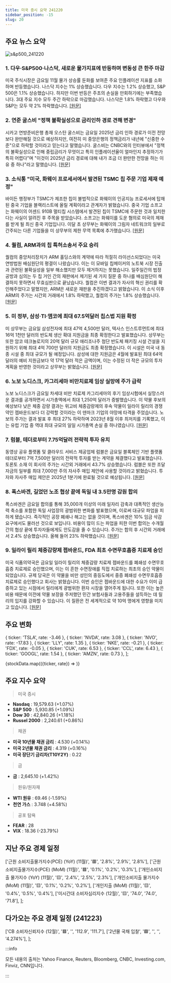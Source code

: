 ```yaml
---
title: 미국 증시 요약 241220
sidebar_position: -15
slug: 20
---
```


## 주요 뉴스 요약

![s&p500_241220](/map/241220.png)

### 1. **다우·S&P500·나스닥, 새로운 물가지표에 반등하며 변동성 큰 한주 마감**

미국 주식시장은 금요일 11월 물가 상승률 둔화를 보여준 주요 인플레이션 지표를 소화하며 반등했습니다. 나스닥 지수는 1% 상승했습니다. 다우 지수는 1.2% 상승했고, S&P 500은 1.1% 상승했습니다. 하지만 이번 반등은 주초의 손실을 만회하기에는 부족했습니다. 3대 주요 지수 모두 주간 하락으로 마감했습니다. 나스닥은 1.8% 하락했고 다우와 S&P는 모두 약 2% 하락했습니다. [[원문]](https://finance.yahoo.com/news/live/stock-market-today-dow-sp-500-nasdaq-rebound-on-fresh-inflation-data-to-cap-volatile-week-195957465.html)

### 2. **연준 굴스비 "정책 불확실성으로 금리인하 경로 견해 변경"**

시카고 연방준비은행 총재 오스탄 굴스비는 금요일 2025년 금리 인하 경로가 이전 전망보다 완만해질 것으로 예상하지만, 여전히 미 중앙은행의 정책금리가 내년에 "신중한 수준"으로 하락할 것이라고 믿는다고 말했습니다. 굴스비는 CNBC와의 인터뷰에서 "정책의 불확실성으로 인해 중립금리가 무엇이고 특히 인플레이션율이 얼마인지 추정하기가 특히 어렵다"며 "이것이 2025년 금리 경로에 대해 내가 조금 더 완만한 전망을 하는 이유 중 하나"라고 말했습니다. [[원문]](https://www.reuters.com/markets/us/feds-goolsbee-says-policy-uncertainty-led-his-shift-rate-cut-path-2024-12-20/)

### 3. **소식통 "미국, 화웨이 프로세서에서 발견된 TSMC 칩 주문 기업 제재 예정"**

바이든 행정부가 TSMC가 제조한 칩이 불법적으로 화웨이의 인공지능 프로세서에 탑재된 중국 기업을 블랙리스트에 올릴 계획이라고 관계자가 밝혔습니다. 중국 기업 소프고는 화웨이의 어센드 910B 멀티칩 시스템에서 발견된 칩이 TSMC에 주문한 것과 일치한다는 사실이 알려진 후 주목을 받았습니다. 소프고는 화웨이를 도운 혐의로 미국의 제재를 받게 될 최신 중국 기업입니다. 이달 초 상무부는 화웨이의 그림자 네트워크의 일부로 간주되는 다른 기업들을 미 상무부의 제한 무역 목록에 추가했습니다. [[원문]](https://www.reuters.com/technology/us-plans-blacklist-company-that-ordered-tsmc-chip-found-huawei-processor-source-2024-12-20/)

### 4. **퀄컴, ARM과의 칩 특허소송서 주요 승리**

퀄컴의 중앙처리장치가 ARM 홀딩스와의 계약에 따라 적절히 라이선스되었다는 미국 연방법원 배심원단의 평결이 나왔습니다. 이는 이 모바일 칩메이커의 노트북 시장 진출과 관련된 불확실성을 일부 해소했지만 모두 제거하지는 못했습니다. 일주일간의 법정 공방과 심의는 두 칩 거인 간의 재판에서 제기된 세 가지 질문 중 하나를 배심원단이 해결하지 못하면서 무효심판으로 끝났습니다. 퀄컴은 이번 결과가 자사의 혁신 권리를 확인해주었다고 말했지만, ARM은 새로운 재판을 추진하겠다고 밝혔습니다. 이 소식 이후 ARM의 주가는 시간외 거래에서 1.8% 하락했고, 퀄컴의 주가는 1.8% 상승했습니다. [[원문]](https://www.reuters.com/legal/us-jury-deadlocked-arm-trial-against-qualcomm-still-deliberating-2024-12-20/)

### 5. **미 정부, 삼성·TI·앰코에 최대 67.5억달러 칩스법 지원 확정**

미 상무부는 금요일 삼성전자에 최대 47억 4,500만 달러, 텍사스 인스트루먼트에 최대 16억 1천만 달러의 반도체 생산 확대 지원금을 최종 확정한다고 발표했습니다. 상무부는 또한 암코 테크놀로지의 20억 달러 규모 애리조나주 첨단 반도체 패키징 시설 건설을 지원하기 위해 최대 4억 700만 달러의 지원금도 최종 확정했습니다. 이 시설은 미국 내 동종 시설 중 최대 규모가 될 예정입니다. 삼성에 대한 지원금은 4월에 발표된 최대 64억 달러의 예비 지원금보다 약 17억 달러 적은 금액이며, 이는 수정된 더 작은 규모의 투자 계획을 반영한 것이라고 상무부는 밝혔습니다. [[원문]](https://www.reuters.com/technology/us-finalizes-up-635-billion-chips-awards-samsung-electronics-texas-instruments-2024-12-20/)

### 6. **노보 노디스크, 카그리세마 비만치료제 임상 실망에 주가 급락**

노보 노디스크가 금요일 차세대 비만 치료제 카그리세마의 후기 임상시험에서 실망스러운 결과를 공개하면서 시가총액에서 최대 1,250억 달러가 증발했습니다. 이 약물 후보의 예상보다 낮은 체중 감량 결과는 위고비 체중감량제의 후속 약물이 일라이 릴리의 경쟁약인 젭바운드보다 더 강력할 것이라는 이 덴마크 기업의 야망에 타격을 주었습니다. 노보의 주가는 결과 발표 후 최대 27% 하락하며 2023년 8월 이후 최저치를 기록했고, 이는 유럽 기업 중 역대 최대 규모의 일일 시가총액 손실 중 하나였습니다. [[원문]](https://www.reuters.com/business/healthcare-pharmaceuticals/novo-nordisks-next-gen-obesity-drug-cagrisema-achieves-lower-weight-loss-than-2024-12-20/)

### 7. **럼블, 테더로부터 7.75억달러 전략적 투자 유치**

동영상 공유 플랫폼 및 클라우드 서비스 제공업체 럼블은 금요일 블록체인 기반 플랫폼 테더로부터 7억 7,500만 달러의 전략적 투자를 받는 계약을 체결했다고 발표했습니다. 토론토 소재 이 회사의 주가는 시간외 거래에서 43.7% 상승했습니다. 럼블은 또한 조달 자금의 일부를 최대 7,000만 주의 자사주 매입 제안에 사용할 것이라고 밝혔습니다. 투자와 자사주 매입 제안은 2025년 1분기에 완료될 것으로 예상됩니다. [[원문]](https://finance.yahoo.com/news/rumble-receive-775-million-strategic-222514747.html)

### 8. **폭스바겐, 길었던 노조 협상 끝에 독일 내 3.5만명 감원 합의**

폭스바겐은 금요일 합의를 통해 35,000개 이상의 미래 일자리 감축과 대폭적인 생산능력 축소를 포함한 독일 사업장의 광범위한 변화를 발표했으며, 이로써 대규모 파업을 피하게 됐습니다. 즉각적인 공장 폐쇄나 해고는 없을 것이며, 폭스바겐은 10% 임금 삭감 요구에서도 물러선 것으로 보입니다. 비용이 많이 드는 파업을 피한 이번 합의는 수개월간의 협상 끝에 투자자들에게도 안도감을 줄 수 있습니다. 주가는 합의 후 시간외 거래에서 2.4% 상승했습니다. 올해 들어 23% 하락했습니다. [[원문]](https://www.reuters.com/business/autos-transportation/rapprochement-between-volkswagen-union-wage-talks-sources-say-2024-12-20/)

### 9. **일라이 릴리 체중감량제 젭바운드, FDA 최초 수면무호흡증 치료제 승인**

미국 식품의약국은 금요일 일라이 릴리의 체중감량 치료제 젭바운드를 폐쇄성 수면무호흡증 치료제로 승인했으며, 이는 이 흔한 수면장애를 직접 치료하는 최초의 승인 약물이 되었습니다. 규제 당국은 이 약물을 비만 성인의 중등도에서 중증 폐쇄성 수면무호흡증 치료제로 승인했다고 회사는 밝혔습니다. 이번 승인은 젭바운드에 대한 수요가 이미 급증하고 있는 시점에서 릴리에게 광범위한 환자 시장을 열어주게 됩니다. 또한 이는 높은 비용 때문에 이전에 약물 보장을 주저했던 민간 보험사들과 고용주들을 설득하는 데 릴리의 입지를 강화할 수 있습니다. 이 질환은 전 세계적으로 약 10억 명에게 영향을 미치고 있습니다. [[원문]](https://www.reuters.com/business/healthcare-pharmaceuticals/lillys-weight-loss-drug-zepbound-wins-us-fda-approval-sleep-apnea-2024-12-20/)

## 주요 변화

  { ticker: 'TSLA', rate: -3.46 },
  { ticker: 'NVDA', rate: 3.08 },
  { ticker: 'NVO', rate: -17.83 },
  { ticker: 'LLY', rate: 1.35 },
  { ticker: 'NKE', rate: -0.21 },
  { ticker: 'FDX', rate: -0.05 },
  { ticker: 'CUK', rate: 6.53 },
  { ticker: 'CCL', rate: 6.43 },
  { ticker: 'GOOGL', rate: 1.54 },
  { ticker: 'AMZN', rate: 0.73 },
];

{stockData.map(({ticker, rate}) => <StockCardMini key={ticker} ticker={ticker} rate={rate}></StockCardMini>)}

## 주요 지수 요약

> 미국 증시

- **Nasdaq** : 19,579.63 (+1.07%)
- **S&P 500** : 5,930.85 (+1.09%)
- **Dow 30** : 42,840.26 (+1.18%)
- **Russel 2000** : 2,240.61 (+0.86%)

> 채권

- **미국 10년물 채권 금리** : 4.530 (+0.14%)
- **미국 2년물 채권 금리** : 4.319 (+0.16%)
- **미국 장단기 금리차(T10Y2Y)** : 0.22

> 금

- **금** : 2,645.10 (+1.42%)

> 원유/원자재

- **WTI 원유** : 69.46 (-1.59%)
- **천연 가스** : 3.748 (+4.58%)

> 공포 탐욕

- **FEAR** : 28
- **VIX** : 18.36 (-23.79%)

## 지난 주요 경제 일정

  ['근원 소비지출물가지수(PCE) (YoY) (11월)', '🟥', '2.8%', '2.9%', '2.8%'],
  ['근원 소비지출물가지수(PCE) (MoM) (11월)', '🟥', '0.1%', '0.2%', '0.3%'],
  ['개인소비지출 물가지수 (YoY) (11월)', '🟨', '2.4%', '2.5%', '2.3%'],
  ['개인소비지출 물가지수 (MoM) (11월)', '🟨', '0.1%', '0.2%', '0.2%'],
  ['개인지출 (MoM) (11월)', '🟨', '0.4%', '0.5%', '0.4%'],
  ['미시간대 소비자심리지수 (12월)', '🟨', '74.0', '74.0', '71.8'],
];

<EconomicCalendar data={eventsData} />

## 다가오는 주요 경제 일정 (241223)

  ['CB 소비자신뢰지수 (12월)', '🟥', '', '112.9', '111.7'],
  ['2년물 국채 입찰', '🟩', '', '', '4.274%'],
];

<EconomicCalendar data={nextEventsData} />

:::info

모든 내용의 출처는 Yahoo Finance, Reuters, Bloomberg, CNBC, Investing.com, Finviz, CNN입니다.

:::

